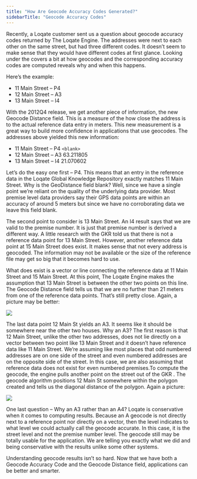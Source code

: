 ```yaml
---
title: "How Are Geocode Accuracy Codes Generated?"
sidebarTitle: "Geocode Accuracy Codes"
---
```


Recently, a Loqate customer sent us a question about geocode accuracy codes returned by The Loqate Engine. The addresses were next to each other on the same street, but had three different codes. It doesn’t seem to make sense that they would have different codes at first glance. Looking under the covers a bit at how geocodes and the corresponding accuracy codes are computed reveals why and when this happens.

Here’s the example:

- 11 Main Street – P4
- 12 Main Street – A3
- 13 Main Street – I4

With the 2012Q4 release, we get another piece of information, the new Geocode Distance field. This is a measure of the how close the address is to the actual reference data entry in meters. This new measurement is a great way to build more confidence in applications that use geocodes. The addresses above yielded this new information:

- 11 Main Street – P4 `<blank>`
- 12 Main Street – A3 63.211805
- 13 Main Street – I4 21.070602

Let’s do the easy one first – P4. This means that an entry in the reference data in the Loqate Global Knowledge Repository exactly matches 11 Main Street. Why is the GeoDistance field blank? Well, since we have a single point we’re reliant on the quality of the underlying data provider. Most premise level data providers say their GPS data points are within an accuracy of around 5 meters but since we have no corroborating data we leave this field blank.

The second point to consider is 13 Main Street. An I4 result says that we are valid to the premise number. It is just that premise number is derived a different way. A little research with the GKR told us that there is not a reference data point for 13 Main Street. However, another reference data point at 15 Main Street does exist. It makes sense that not every address is geocoded. The information may not be available or the size of the reference file may get so big that it becomes hard to use.

What does exist is a vector or line connecting the reference data at 11 Main Street and 15 Main Street. At this point, The Loqate Engine makes the assumption that 13 Main Street is between the other two points on this line. The Geocode Distance field tells us that we are no further than 21 meters from one of the reference data points. That’s still pretty close. Again, a picture may be better:

<Frame caption="">
  <img src="/images/7487a912-5qb94-Geocode-Blog-2.jpg" />
</Frame>

The last data point 12 Main St yields an A3. It seems like it should be somewhere near the other two houses. Why an A3? The first reason is that 12 Main Street, unlike the other two addresses, does not lie directly on a vector between two point like 13 Main Street and it doesn’t have reference data like 11 Main Street. We’re assuming like most places that odd numbered addresses are on one side of the street and even numbered addresses are on the opposite side of the street. In this case, we are also assuming that reference data does not exist for even numbered premises.To compute the geocode, the engine pulls another point on the street out of the GKR . The geocode algorithm positions 12 Main St somewhere within the polygon created and tells us the diagonal distance of the polygon. Again a picture:

<Frame caption="">
  <img src="/images/06fafaed-c8mvu-Geocode-Blog-3.jpg" />
</Frame>

One last question – Why an A3 rather than an A4? Loqate is conservative when it comes to computing results. Because an A geocode is not directly next to a reference point nor directly on a vector, then the level indicates to what level we could actually call the geocode accurate. In this case, it is the street level and not the premise number level. The geocode still may be totally usable for the application. We are telling you exactly what we did and being conservative with the results unlike some other systems.

Understanding geocode results isn’t so hard. Now that we have both a Geocode Accuracy Code and the Geocode Distance field, applications can be better and smarter.
